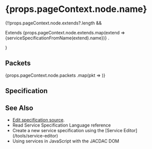 
<h1>{props.pageContext.node.name}
    <span style={{ marginLeft: "1rem" }}><IDChip id={props.pageContext.node.classIdentifier} /></span>
</h1>

<Markdown source={props.pageContext.node.notes.short} />
<Markdown source={props.pageContext.node.notes.long || ""} />

<Fragment>
{!!props.pageContext.node.extends?.length && 
    <p>
        <span>Extends </span>
    {props.pageContext.node.extends.map(extend => <Link to={`/services/${extend}`}>{serviceSpecificationFromName(extend).name}</Link>)}
    .
    </p>}
</Fragment>

<EnumSpecification serviceClass={props.pageContext.node.classIdentifier} />

## Packets

<Fragment>
    {props.pageContext.node.packets
        .map(pkt => <PacketSpecification serviceClass={props.pageContext.node.classIdentifier} packetInfo={pkt} />)}
</Fragment>

## Specification

<ServiceSpecificationSource classIdentifier={props.pageContext.node.classIdentifier} />

## See Also

<ul>
    <li><a href={`https://github.com/microsoft/jacdac/tree/master/services/${props.pageContext.node.shortId}.md`}>Edit specification source</a>.</li>
    <li>Read <Link to="/spec/service-spec-language">Service Specification Language</Link> reference</li>
    <li>Create a new service specification using the [Service Editor](/tools/service-editor)
    <li>Using services in JavaScript with the <Link to={`/clients/web/dom`}>JACDAC DOM</Link></li>
</ul>
